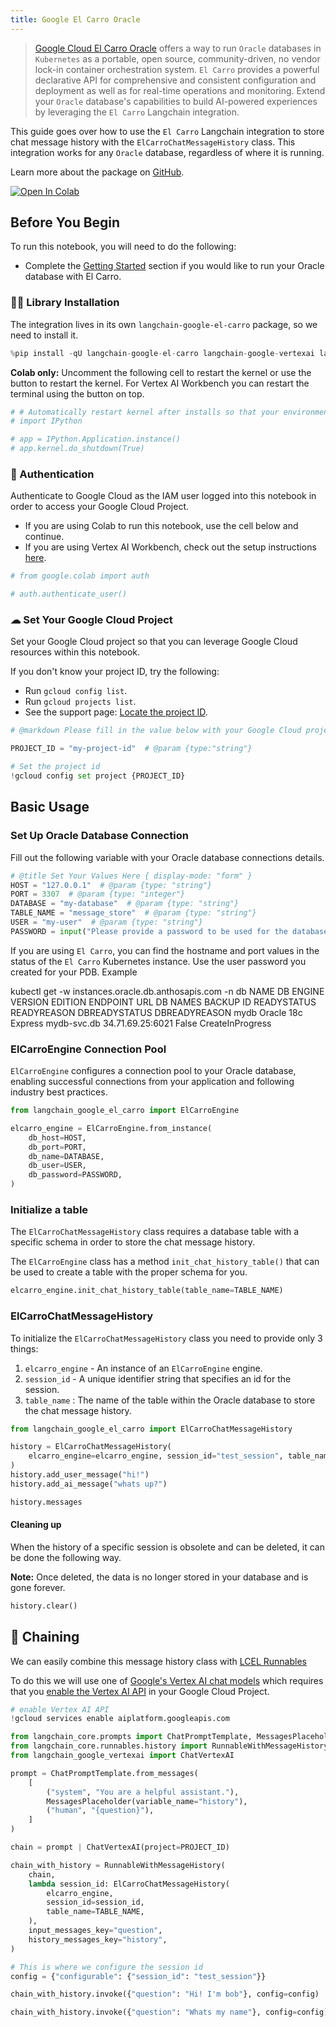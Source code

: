 ```yaml
---
title: Google El Carro Oracle
---
```


> [Google Cloud El Carro Oracle](https://github.com/GoogleCloudPlatform/elcarro-oracle-operator) offers a way to run `Oracle` databases in `Kubernetes` as a portable, open source, community-driven, no vendor lock-in container orchestration system. `El Carro` provides a powerful declarative API for comprehensive and consistent configuration and deployment as well as for real-time operations and monitoring. Extend your `Oracle` database's capabilities to build AI-powered experiences by leveraging the `El Carro` Langchain integration.

This guide goes over how to use the `El Carro` Langchain integration to store chat message history with the `ElCarroChatMessageHistory` class. This integration works for any `Oracle` database, regardless of where it is running.

Learn more about the package on [GitHub](https://github.com/googleapis/langchain-google-el-carro-python/).

[![Open In Colab](https://colab.research.google.com/assets/colab-badge.svg)](https://colab.research.google.com/github/googleapis/langchain-google-el-carro-python/blob/main/docs/chat_message_history.ipynb)

## Before You Begin

To run this notebook, you will need to do the following:

* Complete the [Getting Started](https://github.com/googleapis/langchain-google-el-carro-python/tree/main/README.md#getting-started) section if you would like to run your Oracle database with El Carro.

### 🦜🔗 Library Installation

The integration lives in its own `langchain-google-el-carro` package, so we need to install it.

```python
%pip install -qU langchain-google-el-carro langchain-google-vertexai langchain
```

**Colab only:** Uncomment the following cell to restart the kernel or use the button to restart the kernel. For Vertex AI Workbench you can restart the terminal using the button on top.

```python
# # Automatically restart kernel after installs so that your environment can access the new packages
# import IPython

# app = IPython.Application.instance()
# app.kernel.do_shutdown(True)
```

### 🔐 Authentication

Authenticate to Google Cloud as the IAM user logged into this notebook in order to access your Google Cloud Project.

* If you are using Colab to run this notebook, use the cell below and continue.
* If you are using Vertex AI Workbench, check out the setup instructions [here](https://github.com/GoogleCloudPlatform/generative-ai/tree/main/setup-env).

```python
# from google.colab import auth

# auth.authenticate_user()
```

### ☁ Set Your Google Cloud Project

Set your Google Cloud project so that you can leverage Google Cloud resources within this notebook.

If you don't know your project ID, try the following:

* Run `gcloud config list`.
* Run `gcloud projects list`.
* See the support page: [Locate the project ID](https://support.google.com/googleapi/answer/7014113).

```python
# @markdown Please fill in the value below with your Google Cloud project ID and then run the cell.

PROJECT_ID = "my-project-id"  # @param {type:"string"}

# Set the project id
!gcloud config set project {PROJECT_ID}
```

## Basic Usage

### Set Up Oracle Database Connection

Fill out the following variable with your Oracle database connections details.

```python
# @title Set Your Values Here { display-mode: "form" }
HOST = "127.0.0.1"  # @param {type: "string"}
PORT = 3307  # @param {type: "integer"}
DATABASE = "my-database"  # @param {type: "string"}
TABLE_NAME = "message_store"  # @param {type: "string"}
USER = "my-user"  # @param {type: "string"}
PASSWORD = input("Please provide a password to be used for the database user: ")
```

If you are using `El Carro`, you can find the hostname and port values in the
status of the `El Carro` Kubernetes instance.
Use the user password you created for your PDB.
Example

kubectl get -w instances.oracle.db.anthosapis.com -n db
NAME   DB ENGINE   VERSION   EDITION      ENDPOINT      URL                DB NAMES   BACKUP ID   READYSTATUS   READYREASON        DBREADYSTATUS   DBREADYREASON
mydb   Oracle      18c       Express      mydb-svc.db   34.71.69.25:6021                          False         CreateInProgress

### ElCarroEngine Connection Pool

`ElCarroEngine` configures a connection pool to your Oracle database, enabling successful connections from your application and following industry best practices.

```python
from langchain_google_el_carro import ElCarroEngine

elcarro_engine = ElCarroEngine.from_instance(
    db_host=HOST,
    db_port=PORT,
    db_name=DATABASE,
    db_user=USER,
    db_password=PASSWORD,
)
```

### Initialize a table

The `ElCarroChatMessageHistory` class requires a database table with a specific
schema in order to store the chat message history.

The `ElCarroEngine` class has a
method `init_chat_history_table()` that can be used to create a table with the
proper schema for you.

```python
elcarro_engine.init_chat_history_table(table_name=TABLE_NAME)
```

### ElCarroChatMessageHistory

To initialize the `ElCarroChatMessageHistory` class you need to provide only 3
things:

1. `elcarro_engine` - An instance of an `ElCarroEngine` engine.
1. `session_id` - A unique identifier string that specifies an id for the
   session.
1. `table_name` : The name of the table within the Oracle database to store the
   chat message history.

```python
from langchain_google_el_carro import ElCarroChatMessageHistory

history = ElCarroChatMessageHistory(
    elcarro_engine=elcarro_engine, session_id="test_session", table_name=TABLE_NAME
)
history.add_user_message("hi!")
history.add_ai_message("whats up?")
```

```python
history.messages
```

#### Cleaning up

When the history of a specific session is obsolete and can be deleted, it can be done the following way.

**Note:** Once deleted, the data is no longer stored in your database and is gone forever.

```python
history.clear()
```

## 🔗 Chaining

We can easily combine this message history class with [LCEL Runnables](/oss/python/how-to/message_history)

To do this we will use one of [Google's Vertex AI chat models](/oss/python/integrations/chat/google_vertex_ai_palm) which requires that you [enable the Vertex AI API](https://console.cloud.google.com/flows/enableapi?apiid=aiplatform.googleapis.com) in your Google Cloud Project.

```python
# enable Vertex AI API
!gcloud services enable aiplatform.googleapis.com
```

```python
from langchain_core.prompts import ChatPromptTemplate, MessagesPlaceholder
from langchain_core.runnables.history import RunnableWithMessageHistory
from langchain_google_vertexai import ChatVertexAI
```

```python
prompt = ChatPromptTemplate.from_messages(
    [
        ("system", "You are a helpful assistant."),
        MessagesPlaceholder(variable_name="history"),
        ("human", "{question}"),
    ]
)

chain = prompt | ChatVertexAI(project=PROJECT_ID)
```

```python
chain_with_history = RunnableWithMessageHistory(
    chain,
    lambda session_id: ElCarroChatMessageHistory(
        elcarro_engine,
        session_id=session_id,
        table_name=TABLE_NAME,
    ),
    input_messages_key="question",
    history_messages_key="history",
)
```

```python
# This is where we configure the session id
config = {"configurable": {"session_id": "test_session"}}
```

```python
chain_with_history.invoke({"question": "Hi! I'm bob"}, config=config)
```

```python
chain_with_history.invoke({"question": "Whats my name"}, config=config)
```
